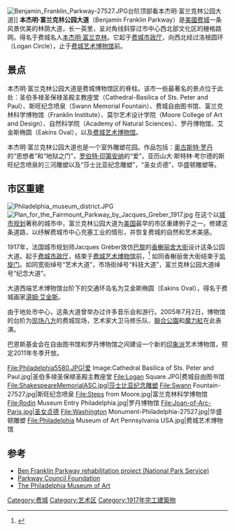 [[Image:Benjamin_Franklin_Parkway-27527.JPG|thumb]]台阶顶部看本杰明·富兰克林公园大道]]
'''本杰明·富兰克林公园大道'''（Benjamin Franklin Parkway）是[[美國|美國]][[费城|费城]]一条风景优美的林荫大道，长一英里，呈对角线斜穿过市中心西北部文化区的栅格路网。得名于费城名人[[本杰明·富兰克林|本杰明·富兰克林]]。它起于[[费城市政厅|费城市政厅]]，向西北经过洛根圆环（Logan Circle），止于[[费城艺术博物馆|费城艺术博物馆]]前。

==景点==
本杰明·富兰克林公园大道是费城博物馆区的脊柱。该市一些最著名的景点位于此处：圣伯多禄圣保禄圣殿主教座堂（Cathedral-Basilica of Sts. Peter and Paul）、斯旺纪念喷泉（Swann Memorial Fountain）、费城自由图书馆、富兰克林科学博物馆（Franklin Institute）、莫尔艺术设计学院（Moore College of Art and Design）、自然科学院（Academy of Natural Sciences）、罗丹博物馆、艾金斯椭圆（Eakins Oval），以及[[费城艺术博物馆|费城艺术博物馆]]。

本杰明·富兰克林公园大道也是一个室外雕塑花园。作品包括：[[奥古斯特·罗丹|奥古斯特·罗丹]]的“思想者”和“地狱之门”，[[罗伯特·印第安纳|罗伯特·印第安纳]]的“爱”，亚历山大·斯特林·考尔德的斯旺纪念喷泉的三河雕塑以及“莎士比亚纪念雕塑”，“圣女贞德”，华盛顿雕塑等。 

==市区重建==
[[File:Philadelphia_museum_district.JPG|thumb]]
[[File:Plan_for_the_Fairmount_Parkway_by_Jacques_Greber_1917.jpg|thumb]]
在这个以[[城市规划|城市规划]]著称的城市中，富兰克林公园大道为[[美国|美国]]最早的市区重建例子之一。修建这条道路，以纾解费城市中心充塞工业的情形，并恢复费城的自然和艺术美感。

1917年，法国城市规划师Jacques Gréber效仿[[巴黎|巴黎]]的[[香榭丽舍大街|香榭丽舍大街]]设计这条公园大道。起于[[费城市政厅|费城市政厅]]，结束于[[费城艺术博物馆|费城艺术博物馆]]前，<ref>{{Cite web |url=http://www.phila.gov/phils/NationalHistoryDayPhilly/OneHistoryDay_2007.htm |title=Outline History of the Benjamin Franklin Parkway 1871-1935. |access-date=2011-09-12 |archive-date=2021-01-24 |archive-url=https://web.archive.org/web/20210124002853/https://www.phila.gov/phils/NationalHistoryDayPhilly/OneHistoryDay_2007.htm |dead-url=no }}</ref> 如同香榭丽舍大街结束于[[凯旋门|凯旋门]]。如同宽街绰号“艺术大道”，市场街绰号“科技大道”，富兰克林公园大道绰号“纪念大道”。

大道西端艺术博物馆台阶下的交通环岛名为艾金斯椭圆（Eakins Oval），得名于费城画家[[湯姆·艾金斯|湯姆·艾金斯]]。

由于地处市中心，这条大道曾举办过许多音乐会和游行。2005年7月2日，博物馆的台阶为[[现场八方|现场八方]]的费城现场，艺术家大卫马修乐队、[[聯合公園|聯合公園]]和[[魔力紅|魔力紅]]在此表演。

巴恩斯基金会在自由图书馆和罗丹博物馆之间建设一个新的[[印象派|印象派]]艺术博物馆，预定2011年冬季开放。
<gallery>
File:Philadelphia5580.JPG|爱 
Image:Cathedral Basilica of Sts. Peter and Paul.jpg|圣伯多禄圣保禄圣殿主教座堂
File:Logan Square.JPG|费城自由图书馆
File:ShakespeareMemorialASC.jpg|莎士比亚纪念雕塑
File:Swann Fountain-27527.jpg|斯旺纪念喷泉
File:Steps from Moore.jpg|富兰克林科学博物馆
File:Rodin Museum Entry Philadelphia.jpg|罗丹博物馆
File:Joan-of-Arc-Paris.jpg|圣女贞德 
File:Washington Monument-Philadelphia-27527.jpg|华盛顿雕塑
File:Philadelphia Museum of Art Pennsylvania USA.jpg|费城艺术博物馆
</gallery>
==参考==
{{Commons category|Benjamin Franklin Parkway}}

{{Reflist}}
*[http://www.cr.nps.gov/hps/hli/currents/franklinpark/ Ben Franklin Parkway rehabilitation project (National Park Service)] {{Wayback|url=http://www.cr.nps.gov/hps/hli/currents/franklinpark/ |date=20070406081106 }}
*[http://www.parkwaycouncilfoundation.org Parkway Council Foundation] {{Wayback|url=http://www.parkwaycouncilfoundation.org/ |date=20100226182936 }}
*[https://web.archive.org/web/20170705135705/http://www.philamuseum.org/ The Philadelphia Museum of Art]

{{Coord|39.9637|-75.1787|region:US_type:landmark|display=title}}

{{DEFAULTSORT:Benjamin Franklin Parkway}}

[[Category:费城|Category:费城]]
[[Category:艺术区|Category:艺术区]]
[[Category:1917年完工建築物|Category:1917年完工建築物]]